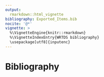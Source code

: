 ```yaml
---
output: 
  rmarkdown::html_vignette
bibliography: Exported_Items.bib
nocite: '@*'
vignette: >
  %\VignetteEngine{knitr::rmarkdown}
  %\VignetteIndexEntry{WRTDS bibliography}
  \usepackage[utf8]{inputenc}
---
```


# Bibliography